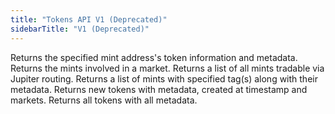 ```yaml
---
title: "Tokens API V1 (Deprecated)"
sidebarTitle: "V1 (Deprecated)"
---
```


<CardGroup>
  <Card title="Token Information" href="/api-reference/tokens/v1/token-information" icon="file-lines" horizontal>
    Returns the specified mint address's token information and metadata.
  </Card>
  <Card title="Mints in Market" href="/api-reference/tokens/v1/mints-in-market" icon="file-lines" horizontal>
    Returns the mints involved in a market.
  </Card>
  <Card title="Tradable" href="/api-reference/tokens/v1/tradable" icon="file-lines" horizontal>
    Returns a list of all mints tradable via Jupiter routing.
  </Card>
  <Card title="Tagged" href="/api-reference/tokens/v1/tagged" icon="file-lines" horizontal>
    Returns a list of mints with specified tag(s) along with their metadata.
  </Card>
  <Card title="New" href="/api-reference/tokens/v1/new" icon="file-lines" horizontal>
    Returns new tokens with metadata, created at timestamp and markets.
  </Card>
  <Card title="All" href="/api-reference/tokens/v1/all" icon="file-lines" horizontal>
    Returns all tokens with all metadata.
  </Card>
</CardGroup>
